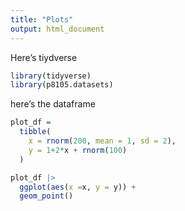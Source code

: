 ```yaml
---
title: "Plots"
output: html_document
---
```


Here's tiydverse

```r
library(tidyverse)
library(p8105.datasets)
```

here's the dataframe 
```r
plot_df = 
  tibble(
    x = rnorm(200, mean = 1, sd = 2),
    y = 1+2*x + rnorm(100)
  )
```

```r
plot_df |>
  ggplot(aes(x =x, y = y)) +
  geom_point()
```

